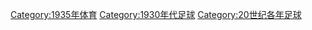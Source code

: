 {{Commons category|1935 in association football}}

[[Category:1935年体育|Category:1935年体育]]
[[Category:1930年代足球|Category:1930年代足球]]
[[Category:20世纪各年足球|Category:20世纪各年足球]]